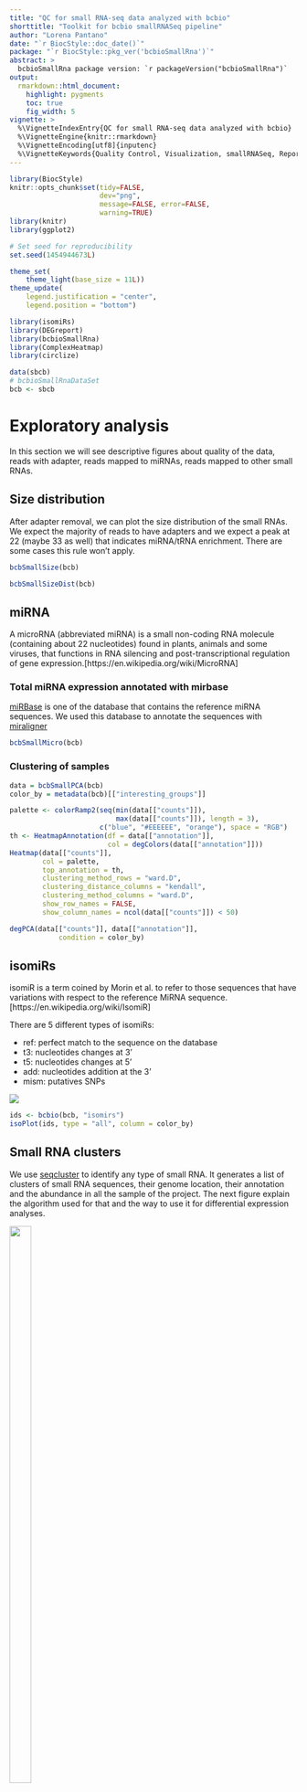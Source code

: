 ```yaml
---
title: "QC for small RNA-seq data analyzed with bcbio"
shorttitle: "Toolkit for bcbio smallRNASeq pipeline"
author: "Lorena Pantano"
date: "`r BiocStyle::doc_date()`"
package: "`r BiocStyle::pkg_ver('bcbioSmallRna')`"
abstract: >
  bcbioSmallRna package version: `r packageVersion("bcbioSmallRna")`
output:
  rmarkdown::html_document:
    highlight: pygments
    toc: true
    fig_width: 5
vignette: >
  %\VignetteIndexEntry{QC for small RNA-seq data analyzed with bcbio}
  %\VignetteEngine{knitr::rmarkdown}
  %\VignetteEncoding[utf8]{inputenc}
  %\VignetteKeywords{Quality Control, Visualization, smallRNASeq, ReportWriting}
---
```


```r
library(BiocStyle)
knitr::opts_chunk$set(tidy=FALSE,
                      dev="png",
                      message=FALSE, error=FALSE,
                      warning=TRUE)
library(knitr)
library(ggplot2)

# Set seed for reproducibility
set.seed(1454944673L)

theme_set(
    theme_light(base_size = 11L))
theme_update(
    legend.justification = "center",
    legend.position = "bottom")
```

```r
library(isomiRs)
library(DEGreport)
library(bcbioSmallRna)
library(ComplexHeatmap)
library(circlize)

data(sbcb)
# bcbioSmallRnaDataSet
bcb <- sbcb
```


# Exploratory analysis

In this section we will see descriptive figures about quality of the data, 
reads with adapter, reads mapped to miRNAs, reads mapped to other small RNAs. 


## Size distribution

After adapter removal, we can plot the size distribution of the small RNAs.
We expect the majority of reads to have adapters and we expect a peak
at 22 (maybe 33 as well) that indicates miRNA/tRNA enrichment. There
are some cases this rule won't apply.

```r
bcbSmallSize(bcb)
```

```r
bcbSmallSizeDist(bcb)
```

## miRNA

A microRNA (abbreviated miRNA) is a small non-coding RNA molecule (containing about 22 nucleotides) found in plants, animals and some viruses, that functions in RNA silencing and post-transcriptional regulation of gene expression.[https://en.wikipedia.org/wiki/MicroRNA]

### Total miRNA expression annotated with mirbase

[miRBase](www.mirbase.org) is one of the database that contains the reference miRNA sequences. We used this database to annotate the sequences with [miraligner](http://seqcluster.readthedocs.io/mirna_annotation.html)

```r
bcbSmallMicro(bcb)
```

### Clustering of samples

```r
data = bcbSmallPCA(bcb)
color_by = metadata(bcb)[["interesting_groups"]]
```

```r
palette <- colorRamp2(seq(min(data[["counts"]]),
                          max(data[["counts"]]), length = 3),
                      c("blue", "#EEEEEE", "orange"), space = "RGB")
th <- HeatmapAnnotation(df = data[["annotation"]],
                        col = degColors(data[["annotation"]]))
Heatmap(data[["counts"]],
        col = palette,
        top_annotation = th,
        clustering_method_rows = "ward.D",
        clustering_distance_columns = "kendall",
        clustering_method_columns = "ward.D",
        show_row_names = FALSE,
        show_column_names = ncol(data[["counts"]]) < 50)
```

```r
degPCA(data[["counts"]], data[["annotation"]],
            condition = color_by)
```


## isomiRs

isomiR is a term coined by Morin et al. to refer to those sequences that have variations with respect to the reference MiRNA sequence. [https://en.wikipedia.org/wiki/IsomiR]

There are 5 different types of isomiRs:

* ref: perfect match to the sequence on the database
* t3: nucleotides changes at 3'
* t5: nucleotides changes at 5'
* add: nucleotides addition at the 3'
* mism: putatives SNPs

![](http://ars.els-cdn.com/content/image/1-s2.0-S0168952512001126-gr1.jpg)

```r
ids <- bcbio(bcb, "isomirs")
isoPlot(ids, type = "all", column = color_by)
```


## Small RNA clusters

We use [seqcluster](http://seqcluster.readthedocs.io/getting_started.html) to identify any type of small RNA. It generates a list of clusters of small RNA sequences, their genome location, their annotation and the abundance in all the sample of the project. The next figure explain the algorithm used for that and the way to use it for differential expression analyses.

<div style="width:150px; height=150px">
![](http://seqcluster.readthedocs.io/_images/seqcluster.png){ width=50% }
</div>

This file generated by seqcluster, `seqcluster.db`, can be used with the page `reader.html` after downloading from [here](https://github.com/lpantano/seqclusterViz/archive/master.zip). 

See example:

[![IMAGE ALT TEXT](http://i.makeagif.com/media/7-03-2016/M0GjW2.gif)](https://youtu.be/Zjzte8n2-Sg "Example")


```r
metadata(experiments(bcb)[["cluster"]])[["size"]] %>% 
    ggplot(aes(x = size, y = pct, fill = priority)) +
    geom_bar(stat = "identity", position = "dodge")
```


```r
bcbSmallCluster(bcb)
```


### Clustering of samples

```r
data = bcbSmallPCA(bcb, "cluster")
color_by = metadata(bcb)[["interesting_groups"]]
```

```r
palette <- colorRamp2(seq(min(data[["counts"]]),
                          max(data[["counts"]]), length = 3),
                      c("blue", "#EEEEEE", "orange"), space = "RGB")
th <- HeatmapAnnotation(df = data[["annotation"]],
                        col = degColors(data[["annotation"]]))
Heatmap(data[["counts"]],
        col = palette,
        top_annotation = th,
        clustering_method_rows = "ward.D",
        clustering_distance_columns = "kendall",
        clustering_method_columns = "ward.D",
        show_row_names = FALSE,
        show_column_names = ncol(data[["counts"]]) < 50)
```

```r
degPCA(data[["counts"]], data[["annotation"]],
            condition = color_by)
```

# Session 

```r
devtools::session_info()
```

